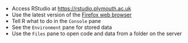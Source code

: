 - Access RStudio at <https://rstudio.plymouth.ac.uk>
- Use the latest version of the [Firefox web browser](https://www.mozilla.org/en-US/firefox/new/)
- Tell R what to do in the `Console` pane
- See the `Environment` pane for stored data
- Use the `Files` pane to open code and data from a folder on the server

